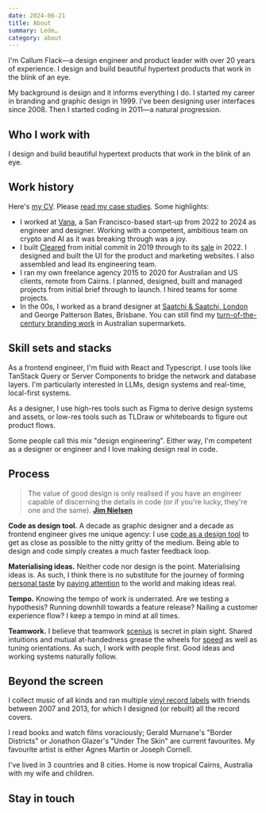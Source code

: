 ```yaml
---
date: 2024-06-21
title: About
summary: Lede…
category: about
---
```


<Avatar />

I&apos;m Callum Flack—a design engineer and product leader with over 20
years of experience. I design and build beautiful hypertext products that work in the blink of an eye.

My background is design and it informs everything I do. I started my career in branding and graphic design in 1999. I've been designing user interfaces since 2008. Then I started coding in 2011—a natural progression.

<Contacts />

## Who I work with

I design and build beautiful hypertext products that work in the blink of an eye.

## Work history

Here's [my CV](/CallumFlackCV2024.pdf). Please [read my case studies](/work). Some highlights:

- I worked at [Vana](/vana), a San Francisco-based start-up from 2022 to 2024 as engineer and designer. Working with a competent, ambitious team on crypto and AI as it was breaking through was a joy.
- I built [Cleared](https://getcleared.com/) from initial commit in 2019 through to its [sale](https://www.crunchbase.com/acquisition/femd-acquires-cleared--a1f894e0) in 2022. I designed and built the UI for the product and marketing websites. I also assembled and lead its engineering team.
- I ran my own freelance agency 2015 to 2020 for Australian and US clients, remote from Cairns. I planned, designed, built and managed projects from initial brief through to launch. I hired teams for some projects.
- In the 00s, I worked as a brand designer at [Saatchi & Saatchi, London](https://saatchi.co.uk/) and George Patterson Bates, Brisbane. You can still find my [turn-of-the-century branding work](breaka) in Australian supermarkets.

## Skill sets and stacks

As a frontend engineer, I'm fluid with React and Typescript. I use tools like TanStack Query or Server Components to bridge the network and database layers. I'm particularly interested in LLMs, design systems and real-time, local-first systems.

As a designer, I use high-res tools such as Figma to derive design systems and assets, or low-res tools such as TLDraw or whiteboards to figure out product flows.

Some people call this mix "design engineering". Either way, I'm competent as a designer or engineer and I love making design real in code.

## Process

> The value of good design is only realised if you have an engineer capable of discerning the details in code (or if you're lucky, they're one and the same).
> **[Jim Nielsen](https://twitter.com/jimniels/status/1623568177635667969)**

**Code as design tool.** A decade as graphic designer and a decade as frontend engineer gives me unique agency: I use [code as a design tool](/designers-should-code) to get as close as possible to the nitty gritty of the medium. Being able to design and code simply creates a much faster feedback loop.

**Materialising ideas.** Neither code nor design is the point. Materialising ideas is. As such, I think there is no substitute for the journey of forming [personal taste](/the-matter-of-taste) by [paying attention](/the-instantaneous-language-of-beauty) to the world and making ideas real.

**Tempo.** Knowing the tempo of work is underrated. Are we testing a hypothesis? Running downhill towards a feature release? Nailing a customer experience flow? I keep a tempo in mind at all times.

**Teamwork.** I believe that teamwork [scenius](/creativity-starts-with-love-and-theft) is secret in plain sight. Shared intuitions and mutual at-handedness grease the wheels for [speed](https://twitter.com/patrickc/status/1380556517208825856) as well as tuning orientations. As such, I work with people first. Good ideas and working systems naturally follow.

## Beyond the screen

I collect music of all kinds and ran multiple [vinyl record labels](https://www.discogs.com/artist/2452856-Callum-Flack) with friends between 2007 and 2013, for which I designed (or rebuilt) all the record covers.

I read books and watch films voraciously; Gerald Murnane's "Border Districts" or Jonathon Glazer's "Under The Skin" are current favourites. My favourite artist is either Agnes Martin or Joseph Cornell.

I've lived in 3 countries and 8 cities. Home is now tropical Cairns, Australia with my wife and children.

## Stay in touch

<Outro />
